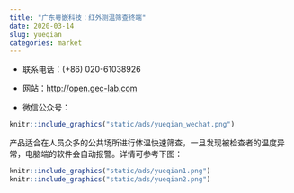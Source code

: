 ```yaml
---
title: "广东粤嵌科技：红外测温筛查终端"
date: 2020-03-14
slug: yueqian
categories: market
---
```



- 联系电话：(+86) 020-61038926

- 网站：<http://open.gec-lab.com>

- 微信公众号：

```r
knitr::include_graphics("static/ads/yueqian_wechat.png")
```

产品适合在人员众多的公共场所进行体温快速筛查，一旦发现被检查者的温度异常，电脑端的软件会自动报警。详情可参考下图：

```r
knitr::include_graphics("static/ads/yueqian1.png")
knitr::include_graphics("static/ads/yueqian2.png")
```
